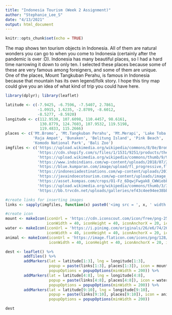 ---
title: "Indonesia Tourism (Week 2 Assignment)"
author: "Stephanie_Lee_S"
date: "4/13/2021"
output: html_document
---

```{r setup, include=FALSE}
knitr::opts_chunk$set(echo = TRUE)
```
The map shows ten tourism objects in Indonesia. All of them are natural wonders you can go to when you come to Indonesia (certainly after the pandemic is over :D). Indonesia has many beautiful places, so I had a hard time narrowing it down to only ten. I selected these places because some of these are very famous among foreigners, and some of them are unique. One of the places, Mount Tangkuban Perahu, is famous in Indonesia because that mountain has its own legend/folk story. I hope this tiny map could give you an idea of what kind of trip you could have here.

```{r}
library(dplyr); library(leaflet)
```

```{r data}
latitude <- c(-7.9425, -6.7596, -7.5407, 2.7861, 
              -1.0915, 1.6235, -2.8709, -8.6012, 
              -8.5277, -8.5920)
longitude <- c(112.9530, 107.6098, 110.4457, 98.6161, 
               130.8779, 124.7603, 107.9532, 119.5198,
               119.4833, 115.2666)
places <- c('Mt.Bromo', 'Mt.Tangkuban Perahu', 'Mt.Merapi', 'Lake Toba', 
            'Raja Ampat', 'Bunaken', 'Belitung Island', 'Pink Beach', 
            'Komodo National Park', 'Bali Zoo')
imgfiles <- c('https://upload.wikimedia.org/wikipedia/commons/8/8e/Bromo-Semeru-Batok-Widodaren.jpg',
              'https://cdn.shopify.com/s/files/1/1531/9251/products/the-top-of-tangkuban-perahu-volcano_grande.jpg?v=1571439386',
              'https://upload.wikimedia.org/wikipedia/commons/thumb/9/9d/Mount_Merapi_in_2014.jpg/320px-Mount_Merapi_in_2014.jpg',
              'https://www.indoindians.com/wp-content/uploads/2018/07/24035963054_47a60a71b7_b.jpg',
              'https://blue.kumparan.com/image/upload/fl_progressive,fl_lossy,c_fill,q_auto:best,w_640/v1532665836/photo1_lldamc.jpg',
              'https://indonesiadestinations.com/wp-content/uploads/2017/11/underwater-beauty-of-bunaken.jpg',
              'https://javaindoecotourism.com/wp-content/uploads/image_batu.jpg',
              'https://asset.kompas.com/crops/O1-Fz_6DqwjFwgak8_CWWiebFeQ=/0x83:1000x750/750x500/data/photo/2020/02/24/5e538e7bda8fd.jpg',
              'https://upload.wikimedia.org/wikipedia/commons/thumb/3/3a/Komodo_dragon_at_Komodo_National_Park.jpg/284px-Komodo_dragon_at_Komodo_National_Park.jpg',
              'https://bb.trvcdn.net/uploads/galleries/ef43c4ee94ee38bb93cb4668b8d5591c.jpg')
```

```{r}
#create links for inserting images
links <- sapply(imgfiles, function(x) paste0('<img src = ', x, ' width = 600>'))

#create icon
mount <- makeIcon(iconUrl = 'https://cdn.iconscout.com/icon/free/png-256/mountains-1436867-1212936.png', 
                  iconWidth = 40, iconHeight = 40, iconAnchorX = 20, iconAnchorY = 20)
water <- makeIcon(iconUrl = 'https://i.pinimg.com/originals/26/e6/74/26e674c35cb7c8e0a679fe071b5507cf.png', 
                  iconWidth = 40, iconHeight = 40, iconAnchorX = 20, iconAnchorY = 20)
animal <- makeIcon(iconUrl = 'https://image.flaticon.com/icons/png/128/2093/2093843.png', 
                   iconWidth = 40, iconHeight = 40, iconAnchorX = 20, iconAnchorY = 20)
```

```{r map}
dest <- leaflet() %>% 
        addTiles() %>% 
        addMarkers(lat = latitude[1:3], lng = longitude[1:3], 
                   popup = paste(links[1:3], places[1:3]), icon = mount,
                   popupOptions = popupOptions(minWidth = 200)) %>%
        addMarkers(lat = latitude[4:8], lng = longitude[4:8],
                   popup = paste(links[4:8], places[4:8]), icon = water,
                   popupOptions = popupOptions(minWidth = 200)) %>%
        addMarkers(lat = latitude[9:10], lng = longitude[9:10],
                   popup = paste(links[9:10], places[9:10]), icon = animal,
                   popupOptions = popupOptions(minWidth = 200))

dest
```

